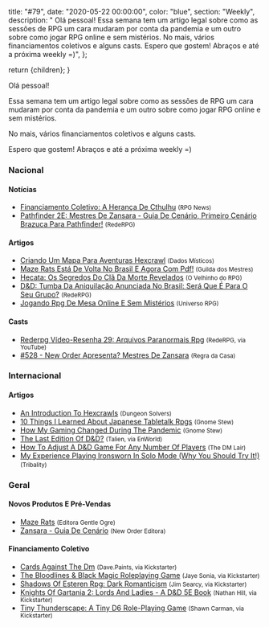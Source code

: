 
  title: "#79",
  date: "2020-05-22 00:00:00",
  color: "blue",
  section: "Weekly",
  description:
    "    Olá pessoal!    Essa semana tem um artigo legal sobre como as sessões de RPG um cara mudaram por conta da pandemia e um outro sobre como jogar RPG online e sem mistérios.    No mais, vários financiamentos coletivos e alguns casts.    Espero que gostem! Abraços e até a próxima weekly =)",
};

  return <InternalLayout meta={meta}>{children}</InternalLayout>;
}

Olá pessoal!

Essa semana tem um artigo legal sobre como as sessões de RPG um cara mudaram por conta da pandemia e um outro sobre como jogar RPG online e sem mistérios.

No mais, vários financiamentos coletivos e alguns casts.

Espero que gostem! Abraços e até a próxima weekly =)

### Nacional

#### Notícias

- [Financiamento Coletivo: A Herança De Cthulhu] <small>(RPG News)</small>
- [Pathfinder 2E: Mestres De Zansara - Guia De Cenário, Primeiro Cenário Brazuca Para Pathfinder!] <small>(RedeRPG)</small>

#### Artigos

- [Criando Um Mapa Para Aventuras Hexcrawl] <small>(Dados Místicos)</small>
- [Maze Rats Está De Volta No Brasil E Agora Com Pdf!] <small>(Guilda dos Mestres)</small>
- [Hecata: Os Segredos Do Clã Da Morte Revelados] <small>(O Velhinho do RPG)</small>
- [D&amp;D: Tumba Da Aniquilação Anunciada No Brasil: Será Que É Para O Seu Grupo?] <small>(RedeRPG)</small>
- [Jogando Rpg De Mesa Online E Sem Mistérios] <small>(Universo RPG)</small>

#### Casts

- [Rederpg Vídeo-Resenha 29: Arquivos Paranormais Rpg] <small>(RedeRPG, via YouTube)</small>
- [#528 - New Order Apresenta? Mestres De Zansara] <small>(Regra da Casa)</small>

### Internacional

#### Artigos

- [An Introduction To Hexcrawls] <small>(Dungeon Solvers)</small>
- [10 Things I Learned About Japanese Tabletalk Rpgs] <small>(Gnome Stew)</small>
- [How My Gaming Changed During The Pandemic] <small>(Gnome Stew)</small>
- [The Last Edition Of D&amp;D?] <small>(Talien, via EnWorld)</small>
- [How To Adjust A D&amp;D Game For Any Number Of Players] <small>(The DM Lair)</small>
- [My Experience Playing Ironsworn In Solo Mode (Why You Should Try It!)] <small>(Tribality)</small>

### Geral

#### Novos Produtos E Pré-Vendas

- [Maze Rats] <small>(Editora Gentle Ogre)</small>
- [Zansara - Guia De Cenário] <small>(New Order Editora)</small>

#### Financiamento Coletivo

- [Cards Against The Dm] <small>(Dave.Paints, via Kickstarter)</small>
- [The Bloodlines &amp; Black Magic Roleplaying Game] <small>(Jaye Sonia, via Kickstarter)</small>
- [Shadows Of Esteren Rpg: Dark Romanticism] <small>(Jim Searcy, via Kickstarter)</small>
- [Knights Of Gartania 2: Lords And Ladies - A D&amp;D 5E Book] <small>(Nathan Hill, via Kickstarter)</small>
- [Tiny Thunderscape: A Tiny D6 Role-Playing Game] <small>(Shawn Carman, via Kickstarter)</small>

[an introduction to hexcrawls]: https://www.dungeonsolvers.com/2020/05/18/an-introduction-to-hexcrawls/
[10 things i learned about japanese tabletalk rpgs]: https://gnomestew.com/10-things-i-learned-about-japanese-tabletalk-rpgs/
[how to adjust a d&amp;d game for any number of players]: https://www.thedmlair.com/2020/05/19/how-to-adjust-a-dd-game-for-any-number-of-players/
[my experience playing ironsworn in solo mode (why you should try it!)]: https://www.tribality.com/2020/05/20/my-experience-playing-ironsworn-in-solo-mode-why-you-should-try-it/
[jogando rpg de mesa online e sem mistérios]: https://universorpg.com/bau-do-mestre/dicas/jogando-rpg-de-mesa-online-e-sem-misterios/
[the last edition of d&amp;d?]: https://www.enworld.org/threads/the-last-edition-of-d-d.670519/
[pathfinder 2e: mestres de zansara - guia de cenário, primeiro cenário brazuca para pathfinder!]: https://www.rederpg.com.br/2020/05/20/pathfinder-2e-mestres-de-zansara-guia-de-cenario-primeiro-cenario-brazuca-para-pathfinder/
[zansara - guia de cenário]: https://newordereditora.com.br/loja/rpg/zansara/zansara-guia-de-cenario/
[#528 - new order apresenta? mestres de zansara]: https://regradacasa.podbean.com/e/528-new-order-apresenta-mestres-de-zansara/
[hecata: os segredos do clã da morte revelados]: https://ovelhinhodorpg.wordpress.com/2020/05/20/hecata-os-segredos-do-cla-da-morte-revelados/
[how my gaming changed during the pandemic]: https://gnomestew.com/how-my-gaming-changed-during-the-pandemic/
[financiamento coletivo: a herança de cthulhu]: https://newsrpg.wordpress.com/2020/05/23/financiamento-coletivo-a-heranca-de-cthulhu/
[rederpg vídeo-resenha 29: arquivos paranormais rpg]: https://www.youtube.com/watch?v=TCK5CD6tNGQ
[criando um mapa para aventuras hexcrawl]: https://dadosmisticos.com/2020/05/22/criando-um-mapa-para-aventuras-hexcrawl/
[cards against the dm]: https://www.kickstarter.com/projects/davepaintselementals/cards-against-the-dm
[knights of gartania 2: lords and ladies - a d&amp;d 5e book]: https://www.kickstarter.com/projects/nathanhillustration/knights-of-gartania-2-lords-and-ladies-a-dandd-5e-book
[the bloodlines &amp; black magic roleplaying game]: https://www.kickstarter.com/projects/stormbunny/the-bloodlines-and-black-magic-roleplaying-game
[shadows of esteren rpg: dark romanticism]: https://www.kickstarter.com/projects/1176616619/shadows-of-esteren-rpg-dark-romanticism
[d&amp;d: tumba da aniquilação anunciada no brasil: será que é para o seu grupo?]: https://www.rederpg.com.br/2020/05/24/dd-tumba-da-aniquilacao-anunciada-no-brasil-sera-que-e-para-o-seu-grupo/
[maze rats está de volta no brasil e agora com pdf!]: http://guildadosmestres.com.br/2020/05/24/maze-rats-esta-de-volta-no-brasil-e-agora-com-pdf/
[maze rats]: https://gentleogre.com.br/produto/maze-rats/
[tiny thunderscape: a tiny d6 role-playing game]: https://www.kickstarter.com/projects/1860935013/tiny-thunderscape-a-role-playing-game
